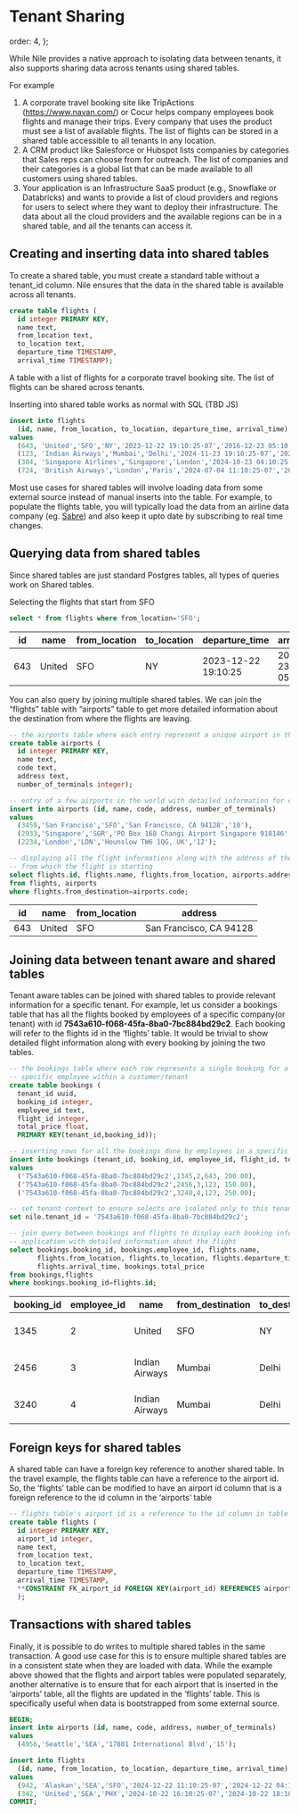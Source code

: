 # Tenant Sharing

  order: 4,
};

While Nile provides a native approach to isolating data between tenants, it also supports sharing data across tenants using shared tables.

For example

1. A corporate travel booking site like TripActions (https://www.navan.com/) or Cocur helps company employees book flights and manage their trips. Every company that uses the product must see a list of available flights. The list of flights can be stored in a shared table accessible to all tenants in any location.
2. A CRM product like Salesforce or Hubspot lists companies by categories that Sales reps can choose from for outreach. The list of companies and their categories is a global list that can be made available to all customers using shared tables.
3. Your application is an Infrastructure SaaS product (e.g., Snowflake or Databricks) and wants to provide a list of cloud providers and regions for users to select where they want to deploy their infrastructure. The data about all the cloud providers and the available regions can be in a shared table, and all the tenants can access it.

## Creating and inserting data into shared tables

To create a shared table, you must create a standard table without a tenant_id column. Nile ensures that the data in the shared table is available across all tenants.

```sql
create table flights (
  id integer PRIMARY KEY,
  name text,
  from_location text,
  to_location text,
  departure_time TIMESTAMP,
  arrival_time TIMESTAMP);
```

A table with a list of flights for a corporate travel booking site. The list of flights can be shared across tenants.

Inserting into shared table works as normal with SQL (TBD JS)

```sql
insert into flights
  (id, name, from_location, to_location, departure_time, arrival_time)
values
  (643, 'United','SFO','NY','2023-12-22 19:10:25-07','2016-12-23 05:10:25-07'),
  (123, 'Indian Airways','Mumbai','Delhi','2024-11-23 19:10:25-07','2024-11-23 01:10:25-07'),
  (384, 'Singapore Airlines','Singapore','London','2024-10-23 04:10:25-07','2024-11-23 10:10:25-07'),
  (724, 'British Airways','London','Paris','2024-07-04 11:10:25-07','2024-07-04 17:10:25-07');
```

Most use cases for shared tables will involve loading data from some external source instead of manual inserts into the table. For example, to populate the flights table, you will typically load the data from an airline data company (eg. [Sabre](https://www.sabre.com/products/suites/developer-experience/sabre-apis/)) and also keep it upto date by subscribing to real time changes.

## Querying data from shared tables

Since shared tables are just standard Postgres tables, all types of queries work on Shared tables.

Selecting the flights that start from SFO

```sql
select * from flights where from_location='SFO';
```

<table>
  <thead>
    <tr>
      <th>id</th>
      <th>name</th>
      <th>from_location</th>
      <th>to_location</th>
      <th>departure_time</th>
      <th>arrival_time</th>
    </tr>
  </thead>
  <tbody>
    <tr>
      <td>643</td>
      <td>United</td>
      <td>SFO</td>
      <td>NY</td>
      <td>2023-12-22 19:10:25</td>
      <td>2016-12-23 05:10:25</td>
    </tr>
  </tbody>
</table>

You can also query by joining multiple shared tables. We can join the “flights” table with “airports” table to get more detailed information about the destination from where the flights are leaving.

```sql
-- the airports table where each entry represent a unique airport in the world
create table airports (
  id integer PRIMARY KEY,
  name text,
  code text,
  address text,
  number_of_terminals integer);

-- entry of a few airports in the world with detailed information for each
insert into airports (id, name, code, address, number_of_terminals)
values
  (3459,'San Franciso','SFO','San Francisco, CA 94128','10'),
  (2933,'Singapore','SGR','PO Box 168 Changi Airport Singapore 918146','15'),
  (2234,'London','LDN','Hounslow TW6 1QG, UK','12');

-- displaying all the flight informations along with the address of the airport
-- from which the flight is starting
select flights.id, flights.name, flights.from_location, airports.address
from flights, airports
where flights.from_destination=airports.code;
```

<table>
  <thead>
    <tr>
      <th>id</th>
      <th>name</th>
      <th>from_location</th>
      <th>address</th>
    </tr>
  </thead>
  <tbody>
    <tr>
      <td>643</td>
      <td>United</td>
      <td>SFO</td>
      <td>San Francisco, CA 94128</td>
    </tr>
  </tbody>
</table>

## Joining data between tenant aware and shared tables

Tenant aware tables can be joined with shared tables to provide relevant information for a specific tenant. For example, let us consider a bookings table that has all the flights booked by employees of a specific company(or tenant) with id **7543a610-f068-45fa-8ba0-7bc884bd29c2**. Each booking will refer to the flights id in the ‘flights’ table. It would be trivial to show detailed flight information along with every booking by joining the two tables.

```sql
-- the bookings table where each row represents a single booking for a
-- specific employee within a customer/tenant
create table bookings (
  tenant_id uuid,
  booking_id integer,
  employee_id text,
  flight_id integer,
  total_price float,
  PRIMARY KEY(tenant_id,booking_id));

-- inserting rows for all the bookings done by employees in a specific tenant
insert into bookings (tenant_id, booking_id, employee_id, flight_id, total_price)
values
  ('7543a610-f068-45fa-8ba0-7bc884bd29c2',1345,2,643, 200.00),
  ('7543a610-f068-45fa-8ba0-7bc884bd29c2',2456,3,123, 150.00),
  ('7543a610-f068-45fa-8ba0-7bc884bd29c2',3240,4,123, 250.00);

-- set tenant context to ensure selects are isolated only to this tenant
set nile.tenant_id = '7543a610-f068-45fa-8ba0-7bc884bd29c2';

-- join query between bookings and flights to display each booking info in the
-- application with detailed information about the flight
select bookings.booking_id, bookings.employee_id, flights.name,
       flights.from_location, flights.to_location, flights.departure_time,
       flights.arrival_time, bookings.total_price
from bookings,flights
where bookings.booking_id=flights.id;
```

<table>
  <thead>
    <tr>
      <th>booking_id</th>
      <th>employee_id</th>
      <th>name</th>
      <th>from_destination</th>
      <th>to_destination</th>
      <th>departure_time</th>
      <th>arrival_time</th>
      <th>total_price</th>
    </tr>
  </thead>
  <tbody>
    <tr>
      <td>1345</td>
      <td>2</td>
      <td>United</td>
      <td>SFO</td>
      <td>NY</td>
      <td>2023-12-22 19:10:25</td>
      <td>2016-12-23 05:10:25</td>
      <td>200.00</td>
    </tr>
    <tr>
      <td>2456</td>
      <td>3</td>
      <td>Indian Airways</td>
      <td>Mumbai</td>
      <td>Delhi</td>
      <td>2024-11-23 19:10:25</td>
      <td>2024-11-23 01:10:25</td>
      <td>150.00</td>
    </tr>
    <tr>
      <td>3240</td>
      <td>4</td>
      <td>Indian Airways</td>
      <td>Mumbai</td>
      <td>Delhi</td>
      <td>2024-11-23 19:10:25</td>
      <td>2024-11-23 01:10:25</td>
      <td>250.00</td>
    </tr>
  </tbody>
</table>

## Foreign keys for shared tables

A shared table can have a foreign key reference to another shared table. In the travel example, the flights table can have a reference to the airport id. So, the ‘flights’ table can be modified to have an airport id column that is a foreign reference to the id column in the ‘airports’ table

```sql
-- flights table's airport_id is a reference to the id column in table airports
create table flights (
  id integer PRIMARY KEY,
  airport_id integer,
  name text,
  from_location text,
  to_location text,
  departure_time TIMESTAMP,
  arrival_time TIMESTAMP,
  **CONSTRAINT FK_airport_id FOREIGN KEY(airport_id) REFERENCES airports(id)**
  );
```

## Transactions with shared tables

Finally, it is possible to do writes to multiple shared tables in the same transaction. A good use case for this is to ensure multiple shared tables are in a consistent state when they are loaded with data. While the example above showed that the flights and airport tables were populated separately, another alternative is to ensure that for each airport that is inserted in the ‘airports’ table, all the flights are updated in the ‘flights’ table. This is specifically useful when data is bootstrapped from some external source.

```sql
BEGIN;
insert into airports (id, name, code, address, number_of_terminals)
values
  (4956,'Seattle','SEA','17801 International Blvd','15');

insert into flights
  (id, name, from_location, to_location, departure_time, arrival_time)
values
  (942, 'Alaskan','SEA','SFO','2024-12-22 11:10:25-07','2024-12-22 04:10:25-07'),
  (342, 'United','SEA','PHX','2024-10-22 16:10:25-07','2024-10-22 18:10:25-07');
COMMIT;
```
